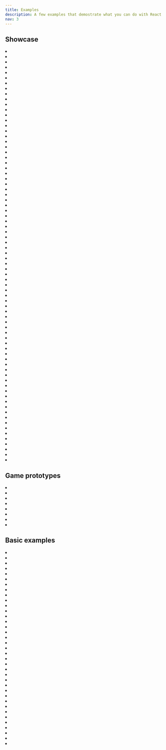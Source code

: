 ```yaml
---
title: Examples
description: A few examples that demostrate what you can do with React Three Fiber
nav: 3
---
```


## Showcase

<Grid cols={1}>
  <li>
    <Codesandbox id="iedfg" />
  </li>
</Grid>
<Grid cols={2}>
  <li>
    <Codesandbox id="lwo219" />
  </li>
  <li>
    <Codesandbox id="y4thxd" />
  </li>
  <li>
    <Codesandbox id="42glz0" />
  </li>
  <li>
    <Codesandbox id="ledhe1" />
  </li>
</Grid>
<Grid cols={4}>
  <li>
    <Codesandbox id="ssbdsw" />
  </li>
  <li>
    <Codesandbox id="nurp5t" />
  </li>
  <li>
    <Codesandbox id="e662p3" />
  </li>
  <li>
    <Codesandbox id="5jvdu3" />
  </li>
  <li>
    <Codesandbox id="rnuve" />
  </li>
  <li>
    <Codesandbox id="2csbr1" />
  </li>
  <li>
    <Codesandbox id="nvup4" />
  </li>
  <li>
    <Codesandbox id="go0b4w" />
  </li>
  <li>
    <Codesandbox id="s006f" />
  </li>
  <li>
    <Codesandbox id="lx2h8" />
  </li>
  <li>
    <Codesandbox id="e6bjz" />
  </li>
  <li>
    <Codesandbox id="l900i" />
  </li>
  <li>
    <Codesandbox id="kheke" />
  </li>
  <li>
    <Codesandbox id="qyz5r" />
  </li>
  <li>
    <Codesandbox id="2ij9u" />
  </li>
  <li>
    <Codesandbox id="l4klb" />
  </li>
  <li>
    <Codesandbox id="kv7tv" />
  </li>
  <li>
    <Codesandbox id="4m0d0" />
  </li>
  <li>
    <Codesandbox id="ls503" />
  </li>
  <li>
    <Codesandbox id="n60qg" />
  </li>
  <li>
    <Codesandbox id="gsm1y" />
  </li>
  <li>
    <Codesandbox id="x8gvs" />
  </li>
  <li>
    <Codesandbox id="yjhzv" />
  </li>
  <li>
    <Codesandbox id="4jr4p" />
  </li>
  <li>
    <Codesandbox id="kud9p" />
  </li>
  <li>
    <Codesandbox id="zgsyn" />
  </li>
  <li>
    <Codesandbox id="i6t0j" />
  </li>
  <li>
    <Codesandbox id="h8o2d" />
  </li>
  <li>
    <Codesandbox id="ni6v4" />
  </li>
  <li>
    <Codesandbox id="wu51m" />
  </li>
  <li>
    <Codesandbox id="zxpv7" />
  </li>
  <li>
    <Codesandbox id="9keg6" />
  </li>
  <li>
    <Codesandbox id="pz0q6" />
  </li>
  <li>
    <Codesandbox id="9b56t" />
  </li>
  <li>
    <Codesandbox id="tu24h" />
  </li>
  <li>
    <Codesandbox id="qxjoj" />
  </li>
  <li>
    <Codesandbox id="qf8d0" />
  </li>
  <li>
    <Codesandbox id="jz9l97qn89" />
  </li>
  <li>
    <Codesandbox id="prb9t" />
  </li>
  <li>
    <Codesandbox id="pecl6" />
  </li>
  <li>
    <Codesandbox id="sbf2i" />
  </li>
  <li>
    <Codesandbox id="dvokj" />
  </li>
  <li>
    <Codesandbox id="bfplr" />
  </li>
  <li>
    <Codesandbox id="c671i" />
  </li>
  <li>
    <Codesandbox id="nsb7f" />
  </li>
  <li>
    <Codesandbox id="wsg13" />
  </li>
  <li>
    <Codesandbox id="32zuv" />
  </li>
  <li>
    <Codesandbox id="t4l0f" />
  </li>
  <li>
    <Codesandbox id="wdzv4" />
  </li>
  <li>
    <Codesandbox id="6hi1y" />
  </li>
  <li>
    <Codesandbox id="9p4j7" />
  </li>
  <li>
    <Codesandbox id="1sccp" />
  </li>
  <li>
    <Codesandbox id="q23sw" />
  </li>
  <li>
    <Codesandbox id="gpioq" />
  </li>
  <li>
    <Codesandbox id="f5sgi" />
  </li>
  <li>
    <Codesandbox id="3rjsl" />
  </li>
  <li>
    <Codesandbox id="4j2q2" />
  </li>
  <li>
    <Codesandbox id="mvkqs" />
  </li>
  <li>
    <Codesandbox id="dh2jc" />
  </li>
  <li>
    <Codesandbox id="gkfhr" />
  </li>
  <li>
    <Codesandbox id="0buje" />
  </li>
  <li>
    <Codesandbox id="9eeo2" />
  </li>
  <li>
    <Codesandbox id="5oufp" />
  </li>
  <li>
    <Codesandbox id="0n9it" />
  </li>
  <li>
    <Codesandbox id="f1ixt" />
  </li>
  <li>
    <Codesandbox id="7psew" />
  </li>
  <li>
    <Codesandbox id="vl221" />
  </li>
  <li>
    <Codesandbox id="oep9o" />
  </li>
  <li>
    <Codesandbox id="w633u" />
  </li>
  <li>
    <Codesandbox id="kmb9i" />
  </li>
  <li>
    <Codesandbox id="tx1pq" />
  </li>
  <li>
    <Codesandbox id="ddk57" />
  </li>
  <li>
    <Codesandbox id="jflps" />
  </li>
</Grid>

## Game prototypes

<Grid>
  <li>
    <Codesandbox id="lo6kp" occlude />
  </li>
  <li>
    <Codesandbox id="rmfcq" occlude />
  </li>
  <li>
    <Codesandbox id="i2160" occlude />
  </li>
  <li>
    <Codesandbox id="vkgi6" occlude />
  </li>
  <li>
    <Codesandbox id="2yqpv" occlude />
  </li>
  <li>
    <Codesandbox id="0mgum" occlude />
  </li>
  <li>
    <Codesandbox id="66cd7" occlude />
  </li>
  <li>
    <Codesandbox id="ebr0x" occlude />
  </li>
</Grid>

## Basic examples

<Grid>
  <li>
    <Codesandbox id="rrppl0y8l4" occlude />
  </li>
  <li>
    <Codesandbox id="btsbj" occlude />
  </li>
  <li>
    <Codesandbox id="rz2g0" occlude />
  </li>
  <li>
    <Codesandbox id="8fo01" occlude />
  </li>
  <li>
    <Codesandbox id="7duy8" occlude />
  </li>
  <li>
    <Codesandbox id="k8phr" occlude />
  </li>
  <li>
    <Codesandbox id="dix1y" occlude />
  </li>
  <li>
    <Codesandbox id="zcuqh" occlude />
  </li>
  <li>
    <Codesandbox id="7ucso" occlude />
  </li>
  <li>
    <Codesandbox id="py4db" occlude />
  </li>
  <li>
    <Codesandbox id="hf1cs" occlude />
  </li>
  <li>
    <Codesandbox id="39hg8" occlude />
  </li>
  <li>
    <Codesandbox id="wbrfs" occlude />
  </li>
  <li>
    <Codesandbox id="itfgk" occlude />
  </li>
  <li>
    <Codesandbox id="iup24" occlude />
  </li>
  <li>
    <Codesandbox id="zu2wo" occlude />
  </li>
  <li>
    <Codesandbox id="1g4qq" occlude />
  </li>
  <li>
    <Codesandbox id="z8e6m" occlude />
  </li>
  <li>
    <Codesandbox id="h545c" occlude />
  </li>
  <li>
    <Codesandbox id="0k27n" occlude />
  </li>
  <li>
    <Codesandbox id="d36mw" occlude />
  </li>
  <li>
    <Codesandbox id="h873k" occlude />
  </li>
  <li>
    <Codesandbox id="08s1u" occlude />
  </li>
  <li>
    <Codesandbox id="wvgxp" occlude />
  </li>
  <li>
    <Codesandbox id="5xho4" occlude />
  </li>
  <li>
    <Codesandbox id="mbfzf" occlude />
  </li>
  <li>
    <Codesandbox id="mkq8e" occlude />
  </li>
  <li>
    <Codesandbox id="12nmp" occlude />
  </li>
  <li>
    <Codesandbox id="6oei7" occlude />
  </li>
  <li>
    <Codesandbox id="3k4g6" occlude />
  </li>
  <li>
    <Codesandbox id="3878x" occlude />
  </li>
  <li>
    <Codesandbox id="1b40u" occlude />
  </li>
  <li>
    <Codesandbox id="0ycwe" occlude />
  </li>
  <li>
    <Codesandbox id="veyr7" occlude />
  </li>
  <li>
    <Codesandbox id="enx1u" occlude />
  </li>
  <li>
    <Codesandbox id="yup2o" occlude />
  </li>
  <li>
    <Codesandbox id="ib0jc" occlude />
  </li>
</Grid>
